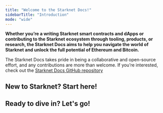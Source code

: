 ```yaml
---
title: "Welcome to the Starknet Docs!"
sidebarTitle: "Introduction"
mode: "wide"
---
```


**Whether you’re a writing Starknet smart contracts and dApps or contributing to the Starknet ecosystem through tooling, products, or research, the Starknet Docs aims to help you navigate the world of Starknet and unlock the full potential of Ethereum and Bitcoin.**

<Note>The Starknet Docs takes pride in being a collaborative and open-source effort, and any contributions are more than welcome. If you’re interested, check out the [Starknet Docs GitHub repository](https://github.com/starknet-io/starknet-docs)</Note>

## <Icon icon="baby-carriage" size={30} />  New to Starknet? Start here!

<Columns cols={2}>
<Card
  title="What is Starknet?"
  icon="circle-question"
  href="https://www.starknet.io/what-is-starknet/"
  cta="Get to know the most performant L2 ZK Rollup"
>
</Card>
<Card
  title="What is Cairo?"
  icon="circle-question"
  href="https://www.starknet.io/cairo-book/ch00-00-introduction.html"
  cta="Unpack Starknet's smart contract language"
>
</Card>
</Columns>

## <Icon icon="mask-snorkel" size={30} />  Ready to dive in? Let's go!
<Columns cols={2}>
<Card
  title="Quickstart"
  icon="rocket"
  href="/guides/quickstart/environment-setup"
  cta="Deploy your first Starknet contract in no-time"
>
</Card>
<Card
  title="Ecosystem"
  icon="earth-americas"
  href="/tools/overview"
  cta="Explore Starknet’s vast developer landscape"
>
</Card>
</Columns>
<Columns cols={2}>
<Card
  title="Architecture"
  icon="building-columns"
  href="/architecture/overview"
  cta="Break down Starknet's unique design"
>
</Card>
<Card
  title="References"
  icon="book"
  href="/resources/chain-info"
  cta="Browse through various useful resources"
>
</Card>
</Columns>